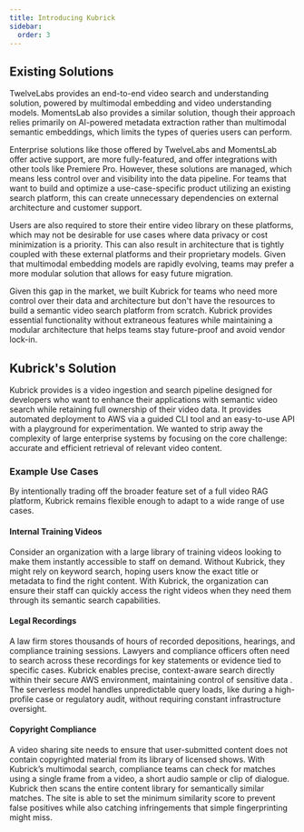```yaml
---
title: Introducing Kubrick
sidebar:
  order: 3
---
```



## Existing Solutions

TwelveLabs provides an end-to-end video search and understanding solution,
powered by multimodal embedding and video understanding models. MomentsLab also
provides a similar solution, though their approach relies primarily on
AI-powered metadata extraction rather than multimodal semantic embeddings, which
limits the types of queries users can perform.

<ThemedDiagram src='existing_solutions.png' alt='Existing Solutions Chart' />

Enterprise solutions like those offered by TwelveLabs and MomentsLab offer
active support, are more fully-featured, and offer integrations with other tools
like Premiere Pro. However, these solutions are managed, which means less
control over and visibility into the data pipeline. For teams that want to build
and optimize a use-case-specific product utilizing an existing search platform,
this can create unnecessary dependencies on external architecture and customer
support.

Users are also required to store their entire video library on these platforms,
which may not be desirable for use cases where data privacy or cost minimization
is a priority. This can also result in architecture that is tightly coupled with
these external platforms and their proprietary models. Given that multimodal
embedding models are rapidly evolving, teams may prefer a more modular solution
that allows for easy future migration.

Given this gap in the market, we built Kubrick for teams who need more control
over their data and architecture but don't have the resources to build a
semantic video search platform from scratch. Kubrick provides essential
functionality without extraneous features while maintaining a modular
architecture that helps teams stay future-proof and avoid vendor lock-in.

## Kubrick's Solution

Kubrick provides is a video ingestion and search pipeline designed for
developers who want to enhance their applications with semantic video search
while retaining full ownership of their video data. It provides automated
deployment to AWS via a guided CLI tool and an easy-to-use API with a playground
for experimentation. We wanted to strip away the complexity of large enterprise
systems by focusing on the core challenge: accurate and efficient retrieval of
relevant video content.

<ThemedDiagram src='kubrick_search.png' alt='Kubrick Search' />

### Example Use Cases

By intentionally trading off the broader feature set of a full video RAG
platform, Kubrick remains flexible enough to adapt to a wide range of use cases.

#### Internal Training Videos

Consider an organization with a large library of training videos looking to make
them instantly accessible to staff on demand. Without Kubrick, they might rely
on keyword search, hoping users know the exact title or metadata to find the
right content. With Kubrick, the organization can ensure their staff can quickly
access the right videos when they need them through its semantic search
capabilities.

#### Legal Recordings

A law firm stores thousands of hours of recorded depositions, hearings, and
compliance training sessions. Lawyers and compliance officers often need to
search across these recordings for key statements or evidence tied to specific
cases. Kubrick enables precise, context-aware search directly within their
secure AWS environment, maintaining control of sensitive data . The serverless
model handles unpredictable query loads, like during a high-profile case or
regulatory audit, without requiring constant infrastructure oversight.

#### Copyright Compliance

A video sharing site needs to ensure that user-submitted content does not
contain copyrighted material from its library of licensed shows. With Kubrick’s
multimodal search, compliance teams can check for matches using a single frame
from a video, a short audio sample or clip of dialogue. Kubrick then scans the
entire content library for semantically similar matches. The site is able to set
the minimum similarity score to prevent false positives while also catching
infringements that simple fingerprinting might miss.
